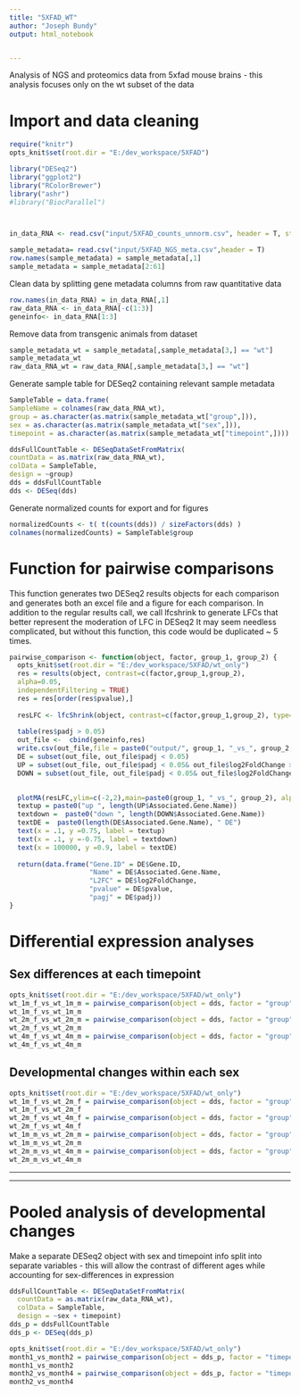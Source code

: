 ```yaml
---
title: "5XFAD_WT"
author: "Joseph Bundy"
output: html_notebook


---
```


Analysis of NGS and proteomics data from 5xfad mouse brains - this analysis focuses only on the wt subset of the data

# Import and data cleaning

```r
require("knitr")
opts_knit$set(root.dir = "E:/dev_workspace/5XFAD")
```

```r
library("DESeq2")
library("ggplot2")
library("RColorBrewer")
library("ashr")
#library("BiocParallel")



in_data_RNA <- read.csv("input/5XFAD_counts_unnorm.csv", header = T, stringsAsFactors=FALSE)

sample_metadata= read.csv("input/5XFAD_NGS_meta.csv",header = T)
row.names(sample_metadata) = sample_metadata[,1]
sample_metadata = sample_metadata[2:61]

```

Clean data by splitting gene metadata columns from raw quantitative data
```r
row.names(in_data_RNA) = in_data_RNA[,1]
raw_data_RNA <- in_data_RNA[-c(1:3)]
geneinfo<- in_data_RNA[1:3]
```

Remove data from transgenic animals from dataset

```r
sample_metadata_wt = sample_metadata[,sample_metadata[3,] == "wt"]
sample_metadata_wt
raw_data_RNA_wt = raw_data_RNA[,sample_metadata[3,] == "wt"]
```

Generate sample table for DESeq2 containing relevant sample metadata

```r
SampleTable = data.frame(
SampleName = colnames(raw_data_RNA_wt), 
group = as.character(as.matrix(sample_metadata_wt["group",])),
sex = as.character(as.matrix(sample_metadata_wt["sex",])),
timepoint = as.character(as.matrix(sample_metadata_wt["timepoint",])))
```


```r
ddsFullCountTable <- DESeqDataSetFromMatrix(
countData = as.matrix(raw_data_RNA_wt),
colData = SampleTable,
design = ~group)
dds = ddsFullCountTable
dds <- DESeq(dds)

```


Generate normalized counts for export and for figures

```r
normalizedCounts <- t( t(counts(dds)) / sizeFactors(dds) )
colnames(normalizedCounts) = SampleTable$group
```

# Function for pairwise comparisons
  This function generates two DESeq2 results objects for each comparison and generates both an excel file and a figure for each comparison. In addition to the regular results call, we call lfcshrink to generate LFCs that better represent the moderation of LFC in DESeq2  It may seem needless complicated, but without this function, this code would be duplicated ~ 5 times.
  

```r
pairwise_comparison <- function(object, factor, group_1, group_2) {
  opts_knit$set(root.dir = "E:/dev_workspace/5XFAD/wt_only")
  res = results(object, contrast=c(factor,group_1,group_2), 
  alpha=0.05, 
  independentFiltering = TRUE)
  res = res[order(res$pvalue),]
  
  resLFC <- lfcShrink(object, contrast=c(factor,group_1,group_2), type="normal")
  
  table(res$padj > 0.05)
  out_file <-  cbind(geneinfo,res)
  write.csv(out_file,file = paste0("output/", group_1, "_vs_", group_2, ".csv"))
  DE = subset(out_file, out_file$padj < 0.05)
  UP = subset(out_file, out_file$padj < 0.05& out_file$log2FoldChange >0)
  DOWN = subset(out_file, out_file$padj < 0.05& out_file$log2FoldChange <0)
  

  plotMA(resLFC,ylim=c(-2,2),main=paste0(group_1, "_vs_", group_2), alpha = 0.05)
  textup = paste0("up ", length(UP$Associated.Gene.Name))
  textdown =  paste0("down ", length(DOWN$Associated.Gene.Name))
  textDE =  paste0(length(DE$Associated.Gene.Name), " DE")
  text(x = .1, y =0.75, label = textup)
  text(x = .1, y =-0.75, label = textdown)
  text(x = 100000, y =0.9, label = textDE)
  
  return(data.frame("Gene.ID" = DE$Gene.ID,
                    "Name" = DE$Associated.Gene.Name, 
                    "L2FC" = DE$log2FoldChange,
                    "pvalue" = DE$pvalue,
                    "pagj" = DE$padj))
}
```

# Differential expression analyses {.tabset .tabset-fade}

## Sex differences at each timepoint

```r
opts_knit$set(root.dir = "E:/dev_workspace/5XFAD/wt_only")
wt_1m_f_vs_wt_1m_m = pairwise_comparison(object = dds, factor = "group", group_1 = "wt_1m_f", group_2 = "wt_1m_m")
wt_1m_f_vs_wt_1m_m
wt_2m_f_vs_wt_2m_m = pairwise_comparison(object = dds, factor = "group",group_1 = "wt_2m_f", group_2 = "wt_2m_m")
wt_2m_f_vs_wt_2m_m
wt_4m_f_vs_wt_4m_m = pairwise_comparison(object = dds, factor = "group",group_1 = "wt_4m_f", group_2 = "wt_4m_m")
wt_4m_f_vs_wt_4m_m
```

## Developmental changes within each sex

```r
opts_knit$set(root.dir = "E:/dev_workspace/5XFAD/wt_only")
wt_1m_f_vs_wt_2m_f = pairwise_comparison(object = dds, factor = "group", group_1 = "wt_1m_f", group_2 = "wt_2m_f")
wt_1m_f_vs_wt_2m_f
wt_2m_f_vs_wt_4m_f = pairwise_comparison(object = dds, factor = "group", group_1 = "wt_2m_f", group_2 = "wt_4m_f")
wt_2m_f_vs_wt_4m_f
wt_1m_m_vs_wt_2m_m = pairwise_comparison(object = dds, factor = "group", group_1 = "wt_1m_m", group_2 = "wt_2m_m")
wt_1m_m_vs_wt_2m_m
wt_2m_m_vs_wt_4m_m = pairwise_comparison(object = dds, factor = "group", group_1 = "wt_2m_m", group_2 = "wt_4m_m")
wt_2m_m_vs_wt_4m_m
```



***
***
# Pooled analysis of developmental changes
Make a separate DESeq2 object with sex and timepoint info split into separate variables - this will allow the contrast of different ages while accounting for sex-differences in expression

```r
ddsFullCountTable <- DESeqDataSetFromMatrix(
  countData = as.matrix(raw_data_RNA_wt),
  colData = SampleTable,
  design = ~sex + timepoint)
dds_p = ddsFullCountTable
dds_p <- DESeq(dds_p)
```

```r
opts_knit$set(root.dir = "E:/dev_workspace/5XFAD/wt_only")
month1_vs_month2 = pairwise_comparison(object = dds_p, factor = "timepoint", group_1 = "1 month", group_2 = "2 month")
month1_vs_month2
month2_vs_month4 = pairwise_comparison(object = dds_p, factor = "timepoint",group_1 = "2 month", group_2 = "4 month")
month2_vs_month4
```





